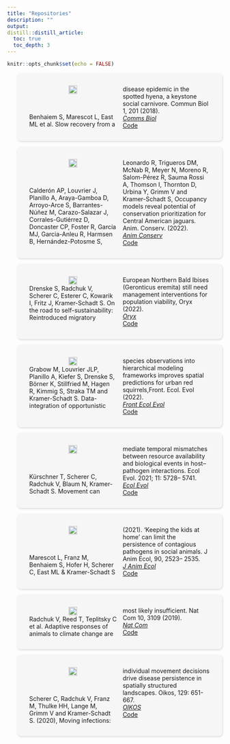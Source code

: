 ```yaml
---
title: "Repositories"
description: ""
output:
distill::distill_article:
  toc: true
  toc_depth: 3
---
```


```r
knitr::opts_chunk$set(echo = FALSE)
```

<style>
.card-wrapper-wide {
  list-style: none;
  
}

.card-wide {
  background-color: #f6f6f6;
  box-shadow: 0.05rem 0.1rem 0.3rem -0.03rem rgba(17, 10, 49, 0.2);
  transition: 0.3s;
  padding: 28px 28px 28px 28px;
  border-radius: 0.5rem;
  margin: auto;
  place-items: center;
  justify-content: center;
  -webkit-columns: 40px 2;
            /* Chrome, Safari, Opera */
            -moz-columns: 60px 2;
            /* Firefox */
            columns: 60px 2;
  }

</style>

<ul class="card-wrapper-wide">
   <li class="card-wide">
<div class="card-content">![](img/benhaiem_2018.png){width=100%}</div><br>

<div class="card-content">Benhaiem S, Marescot L, East ML et al. Slow recovery from a disease epidemic in the spotted hyena, a keystone social carnivore. Commun Biol 1, 201 (2018).<br>
[*Comms Biol*](http://doi.org/10.1038/s42003-018-0197-1)<br> [Code](https://github.com/EcoDynIZW/Benhaiem_2018_CommsBio)</div>
  </li>

</ul>

<ul class="card-wrapper-wide">
   <li class="card-wide">
<div class="card-content">![](img/calderon_2022.png){width=100%}</div><br>

<div class="card-content">Calderón AP, Louvrier J, Planillo A, Araya-Gamboa D, Arroyo-Arce S, Barrantes-Núñez M, Carazo-Salazar J, Corrales-Gutiérrez D, Doncaster CP, Foster R, García MJ, Garcia-Anleu R, Harmsen B, Hernández-Potosme S, Leonardo R, Trigueros DM, McNab R, Meyer N, Moreno R, Salom-Pérez R, Sauma Rossi A, Thomson I, Thornton D, Urbina Y, Grimm V and Kramer-Schadt S, Occupancy models reveal potential of conservation prioritization for Central American jaguars. Anim. Conserv.  (2022).<br>
[*Anim Conserv*](https://doi.org/10.1111/acv.12772)<br> [Code](https://github.com/EcoDynIZW/Calderon_2022_AnimCons)</div>
  </li>

</ul>

<ul class="card-wrapper-wide">
   <li class="card-wide">
<div class="card-content">![](img/drenske_2022.png){width=100%}</div>

<div class="card-content">Drenske S, Radchuk V, Scherer C, Esterer C, Kowarik I, Fritz J, Kramer-Schadt S. On the road to self-sustainability: Reintroduced migratory European Northern Bald Ibises (Geronticus eremita) still need management interventions for population viability, Oryx (2022).<br>
[*Oryx*]()<br> 
[Code](https://github.com/EcoDynIZW/Drenske_2020_Oryx)</div>
  </li>

</ul>

<ul class="card-wrapper-wide">
   <li class="card-wide">
<div class="card-content">![](img/grabow_2022.jpg){width=100%}</div>

<div class="card-content">Grabow M, Louvrier JLP, Planillo A, Kiefer S, Drenske S, Börner K, Stillfried M, Hagen R, Kimmig S, Straka TM and Kramer-Schadt S. Data-integration of opportunistic species observations into hierarchical modeling frameworks improves spatial predictions for urban red squirrels,Front. Ecol. Evol (2022).<br>
[*Front Ecol Evol*](https://dx.doi.org/10.3389/fevo.2022.881247)<br> [Code](https://github.com/EcoDynIZW/Grabow_2022_FrontEcolEvol)</div>
  </li>

</ul>

<ul class="card-wrapper-wide">
   <li class="card-wide">
<div class="card-content">![](img/kuerschner_2021.png){width=100%}</div><br>

<div class="card-content">Kürschner T, Scherer C, Radchuk V, Blaum N, Kramer-Schadt S. Movement can mediate temporal mismatches between resource availability and biological events in host–pathogen interactions. Ecol Evol. 2021; 11: 5728– 5741.<br>
[*Ecol Evol*](http://doi.org/10.1002/ece3.7478)<br> [Code](https://github.com/EcoDynIZW/Kuerschner_2021_EcolEvol)</div>
  </li>

</ul>

<ul class="card-wrapper-wide">
   <li class="card-wide">
<div class="card-content">![](img/Marescot_Franz_Benhaiem_2021.png){width=100%}</div><br>

<div class="card-content">Marescot L, Franz M, Benhaiem S, Hofer H, Scherer C, East ML & Kramer-Schadt S (2021). ‘Keeping the kids at home’ can limit the persistence of contagious pathogens in social animals. J Anim Ecol, 90, 2523– 2535. <br>
[*J Anim Ecol*](https://doi.org/10.1111/1365-2656.13555)<br>
[Code](https://github.com/EcoDynIZW/Marescot_Franz_Benhaiem_2021_JAnimEcol)</div>
  </li>

</ul>

<ul class="card-wrapper-wide">
   <li class="card-wide">
<div class="card-content">![](img/radchuk_2019.png){width=100%}</div>

<div class="card-content">Radchuk V, Reed T, Teplitsky C et al. Adaptive responses of animals to climate change are most likely insufficient. Nat Com 10, 3109 (2019).<br>
[*Nat Com*](http://doi.org/10.1038/s41467-019-10924-4)<br> [Code](https://github.com/EcoDynIZW/Radchuk_2019_NatCom)</div>
  </li>

</ul>

<ul class="card-wrapper-wide">
   <li class="card-wide">
<div class="card-content">![](img/scherer_2020.png){width=100%}</div><br>

<div class="card-content">Scherer C, Radchuk V, Franz M, Thulke HH, Lange M, Grimm V and Kramer-Schadt S. (2020), Moving infections: individual movement decisions drive disease persistence in spatially structured landscapes. Oikos, 129: 651-667.<br>
[*OIKOS*](http://doi.org/10.1111/oik.07002)<br>
[Code](https://github.com/EcoDynIZW/Scherer_2020_OIKOS)</div>
  </li>

</ul>






